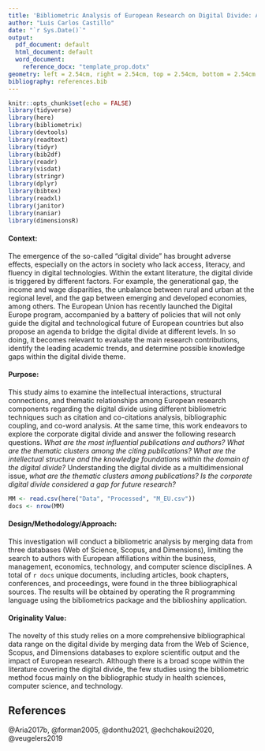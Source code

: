```yaml
---
title: 'Bibliometric Analysis of European Research on Digital Divide: An Exploration   of the Corporate Landscape'
author: "Luis Carlos Castillo"
date: "`r Sys.Date()`"
output:
  pdf_document: default
  html_document: default
  word_document: 
    reference_docx: "template_prop.dotx"
geometry: left = 2.54cm, right = 2.54cm, top = 2.54cm, bottom = 2.54cm
bibliography: references.bib
---
```


```r
knitr::opts_chunk$set(echo = FALSE)
library(tidyverse)
library(here)
library(bibliometrix)
library(devtools)
library(readtext)
library(tidyr)
library(bib2df)
library(readr)
library(visdat)
library(stringr)
library(dplyr)
library(bibtex)
library(readxl)
library(janitor)
library(naniar)
library(dimensionsR)

```

#### **Context:**

The emergence of the so-called "digital divide" has brought adverse effects, especially on the actors in society who lack access, literacy, and fluency in digital technologies. Within the extant literature, the digital divide is triggered by different factors. For example, the generational gap, the income and wage disparities, the unbalance between rural and urban at the regional level, and the gap between emerging and developed economies, among others. The European Union has recently launched the Digital Europe program, accompanied by a battery of policies that will not only guide the digital and technological future of European countries but also propose an agenda to bridge the digital divide at different levels. In so doing, it becomes relevant to evaluate the main research contributions, identify the leading academic trends, and determine possible knowledge gaps within the digital divide theme.

#### **Purpose:**

This study aims to examine the intellectual interactions, structural connections, and thematic relationships among European research components regarding the digital divide using different bibliometric techniques such as citation and co-citations analysis, bibliographic coupling, and co-word analysis. At the same time, this work endeavors to explore the corporate digital divide and answer the following research questions. *What are the most influential publications and authors? What are the thematic clusters among the citing publications? What are the intellectual structure and the knowledge foundations within the domain of the digital divide?* Understanding the digital divide as a multidimensional issue, *what are the thematic clusters among publications? Is the corporate digital divide considered a gap for future research?*

```r
MM <- read.csv(here("Data", "Processed", "M_EU.csv"))
docs <- nrow(MM)

```

#### **Design/Methodology/Approach:**

This investigation will conduct a bibliometric analysis by merging data from three databases (Web of Science, Scopus, and Dimensions), limiting the search to authors with European affiliations within the business, management, economics, technology, and computer science disciplines. A total of `r docs` unique documents, including articles, book chapters, conferences, and proceedings, were found in the three bibliographical sources. The results will be obtained by operating the R programming language using the bibliometrics package and the biblioshiny application.

#### **Originality Value:**

The novelty of this study relies on a more comprehensive bibliographical data range on the digital divide by merging data from the Web of Science, Scopus, and Dimensions databases to explore scientific output and the impact of European research. Although there is a broad scope within the literature covering the digital divide, the few studies using the bibliometric method focus mainly on the bibliographic study in health sciences, computer science, and technology.

## References

@Aria2017b, @forman2005, @donthu2021, @echchakoui2020, @veugelers2019
